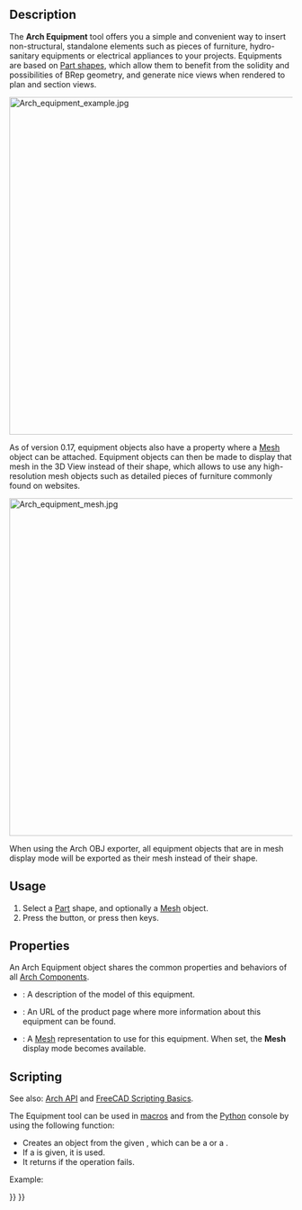 <languages/>

{{Docnav
|[[Arch_Truss|Truss]]
|[[Arch_Rebar|Rebar]]
|[[BIM_Workbench|BIM]]
|IconL=Arch_Truss.svg
|IconR=Arch_Rebar.svg
|IconC=Workbench_BIM.svg
}}

{{GuiCommand
|Name=Arch Equipment
|MenuLocation=3D/BIM → Equipment
|Workbenches=[[BIM_Workbench|BIM]]
|Shortcut={{KEY|E}} {{KEY|Q}}
|SeeAlso=
}}

==Description== 

The '''Arch Equipment''' tool offers you a simple and convenient way to insert non-structural, standalone elements such as pieces of furniture, hydro-sanitary equipments or electrical appliances to your projects. Equipments are based on [[Part_Workbench|Part shapes]], which allow them to benefit from the solidity and possibilities of BRep geometry, and generate nice views when rendered to plan and section views. 

[[Image:Arch equipment example.jpg|600px]]
{{Caption|Furniture objects enclosed in an [[Arch_Equipment|Arch Equipment]] object. The flat projections can be obtained by the [[Draft_Shape2DView|Draft Shape2DView]] tool}}

As of version 0.17, equipment objects also have a {{PropertyData|HiRes}} property where a [[Mesh Workbench|Mesh]] object can be attached. Equipment objects can then be made to display that mesh in the 3D View instead of their shape, which allows to use any high-resolution mesh objects such as detailed pieces of furniture commonly found on websites.

[[Image:Arch equipment mesh.jpg|600px]]
{{Caption|Furniture objects enclosed in an [[Arch Equipment|Arch Equipment]] object, with a high resolution mesh attached}}

When using the Arch OBJ exporter, all equipment objects that are in mesh display mode will be exported as their mesh instead of their shape.

==Usage==

# Select a [[Part_Workbench|Part]] shape, and optionally a [[Mesh_Workbench|Mesh]] object.
# Press the {{Button|[[Image:Arch_Equipment.svg|16px]] [[Arch_Equipment|Equipment]]}} button, or press {{KEY|E}} then {{KEY|Q}} keys.

==Properties==

An Arch Equipment object shares the common properties and behaviors of all [[Arch_Component|Arch Components]].

* {{PropertyData|Model}}: A description of the model of this equipment.
* {{PropertyData|Url}}: An URL of the product page where more information about this equipment can be found.
* {{PropertyData|Mesh}}: A [[Mesh Workbench|Mesh]] representation to use for this equipment. When set, the '''Mesh''' display mode becomes available.

==Scripting==

See also: [[Arch API|Arch API]] and [[FreeCAD Scripting Basics|FreeCAD Scripting Basics]].

The Equipment tool can be used in [[Macros|macros]] and from the [[Python|Python]] console by using the following function:
{{Code|code=
Equipment = makeEquipment(baseobj=None, placement=None, name="Equipment")
}}

* Creates an {{incode|Equipment}} object from the given {{incode|baseobj}}, which can be a {{incode|Part}} or a {{incode|Mesh}}.
* If a {{incode|placement}} is given, it is used.
* It returns {{incode|None}} if the operation fails.

Example:
{{Code|code=
import FreeCAD, Arch

Box = FreeCAD.ActiveDocument.addObject("Part::Box", "Box")
Box.Length = 500
Box.Width = 2000
Box.Height = 600

Equip = Arch.makeEquipment(Box)
FreeCAD.ActiveDocument.recompute()
}}


{{Docnav
|[[Arch_Truss|Truss]]
|[[Arch_Rebar|Rebar]]
|[[BIM_Workbench|BIM]]
|IconL=Arch_Truss.svg
|IconR=Arch_Rebar.svg
|IconC=Workbench_BIM.svg
}}

{{BIM_Tools_navi{{#translation:}}}}
{{Userdocnavi{{#translation:}}}}